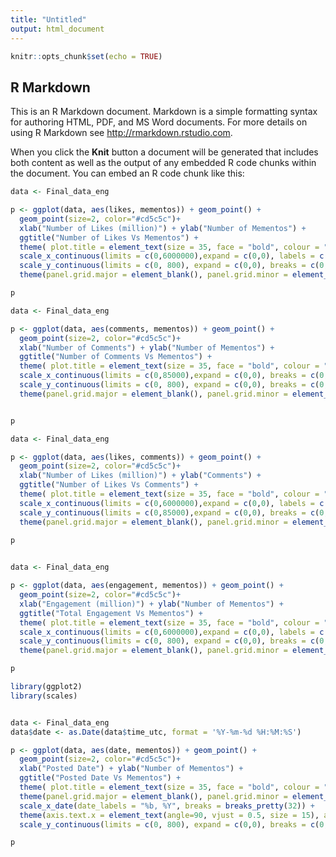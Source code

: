 ```yaml
---
title: "Untitled"
output: html_document
---
```


```r
knitr::opts_chunk$set(echo = TRUE)
```

## R Markdown

This is an R Markdown document. Markdown is a simple formatting syntax for authoring HTML, PDF, and MS Word documents. For more details on using R Markdown see <http://rmarkdown.rstudio.com>.

When you click the **Knit** button a document will be generated that includes both content as well as the output of any embedded R code chunks within the document. You can embed an R code chunk like this:

```r

data <- Final_data_eng

p <- ggplot(data, aes(likes, mementos)) + geom_point() +
  geom_point(size=2, color="#cd5c5c")+
  xlab("Number of Likes (million)") + ylab("Number of Mementos") +
  ggtitle("Number of Likes Vs Mementos") +
  theme( plot.title = element_text(size = 35, face = "bold", colour = "#555555" ), axis.text.x = element_text( size = 15), axis.text.y = element_text(size = 15), axis.title=element_text(size=20,face="bold"))+
  scale_x_continuous(limits = c(0,6000000),expand = c(0,0), labels = c("0","0.5","1","1.5","2","2.5", "3","3.5","4","4.5","5", "5.5", "6"), breaks = c(0,500000, 1000000,1500000,2000000,2500000,3000000,3500000,4000000,4500000, 5000000, 5500000, 6000000))+
  scale_y_continuous(limits = c(0, 800), expand = c(0,0), breaks = c(0,100,200,300,400,500,600,700,800))+ 
  theme(panel.grid.major = element_blank(), panel.grid.minor = element_blank(), panel.background = element_blank(), axis.line = element_line(colour = "black"))

p

```

```r
data <- Final_data_eng

p <- ggplot(data, aes(comments, mementos)) + geom_point() +
  geom_point(size=2, color="#cd5c5c")+
  xlab("Number of Comments") + ylab("Number of Mementos") +
  ggtitle("Number of Comments Vs Mementos") +
  theme( plot.title = element_text(size = 35, face = "bold", colour = "#555555" ), axis.text.x = element_text( size = 15), axis.text.y = element_text(size = 15), axis.title=element_text(size=20,face="bold"))+
  scale_x_continuous(limits = c(0,85000),expand = c(0,0), breaks = c(0,10000, 20000,30000,40000,50000,60000,70000,80000))+
  scale_y_continuous(limits = c(0, 800), expand = c(0,0), breaks = c(0,100,200,300,400,500,600,700,800))+ 
  theme(panel.grid.major = element_blank(), panel.grid.minor = element_blank(), panel.background = element_blank(), axis.line = element_line(colour = "black"))


p
```


```r

data <- Final_data_eng

p <- ggplot(data, aes(likes, comments)) + geom_point() +
  geom_point(size=2, color="#cd5c5c")+
  xlab("Number of Likes (million)") + ylab("Comments") +
  ggtitle("Number of Likes Vs Comments") +
  theme( plot.title = element_text(size = 35, face = "bold", colour = "#555555" ), axis.text.x = element_text( size = 15), axis.text.y = element_text(size = 15), axis.title=element_text(size=20,face="bold"))+
  scale_x_continuous(limits = c(0,6000000),expand = c(0,0), labels = c("0","0.5","1","1.5","2","2.5", "3","3.5","4","4.5","5", "5.5", "6"), breaks = c(0,500000, 1000000,1500000,2000000,2500000,3000000,3500000,4000000,4500000, 5000000, 5500000, 6000000))+
  scale_y_continuous(limits = c(0,85000),expand = c(0,0), breaks = c(0,10000, 20000,30000,40000,50000,60000,70000,80000))+ 
  theme(panel.grid.major = element_blank(), panel.grid.minor = element_blank(), panel.background = element_blank(), axis.line = element_line(colour = "black"))

p
  
```


```r

data <- Final_data_eng

p <- ggplot(data, aes(engagement, mementos)) + geom_point() +
  geom_point(size=2, color="#cd5c5c")+
  xlab("Engagement (million)") + ylab("Number of Mementos") +
  ggtitle("Total Engagement Vs Mementos") +
  theme( plot.title = element_text(size = 35, face = "bold", colour = "#555555" ), axis.text.x = element_text( size = 15), axis.text.y = element_text(size = 15), axis.title=element_text(size=20,face="bold"))+
  scale_x_continuous(limits = c(0,6000000),expand = c(0,0), labels = c("0","0.5","1","1.5","2","2.5", "3","3.5","4","4.5","5", "5.5", "6"), breaks = c(0,500000, 1000000,1500000,2000000,2500000,3000000,3500000,4000000,4500000, 5000000, 5500000, 6000000))+
  scale_y_continuous(limits = c(0, 800), expand = c(0,0), breaks = c(0,100,200,300,400,500,600,700,800))+ 
  theme(panel.grid.major = element_blank(), panel.grid.minor = element_blank(), panel.background = element_blank(), axis.line = element_line(colour = "black"))

p

```


```r
library(ggplot2)
library(scales)


data <- Final_data_eng
data$date <- as.Date(data$time_utc, format = '%Y-%m-%d %H:%M:%S')

p <- ggplot(data, aes(date, mementos)) + geom_point() +
  geom_point(size=2, color="#cd5c5c")+
  xlab("Posted Date") + ylab("Number of Mementos") +
  ggtitle("Posted Date Vs Mementos") +
  theme( plot.title = element_text(size = 35, face = "bold", colour = "#555555" ), axis.text.x = element_text( size = 15), axis.text.y = element_text(size = 15), axis.title=element_text(size=20,face="bold"))+ 
  theme(panel.grid.major = element_blank(), panel.grid.minor = element_blank(), panel.background = element_blank(), axis.line = element_line(colour = "black"))+
  scale_x_date(date_labels = "%b, %Y", breaks = breaks_pretty(32)) + 
  theme(axis.text.x = element_text(angle=90, vjust = 0.5, size = 15), axis.text.y = element_text(size = 15), axis.title=element_text(size=20,face="bold"))+
  scale_y_continuous(limits = c(0, 800), expand = c(0,0), breaks = c(0,100,200,300,400,500,600,700,800))

p
```